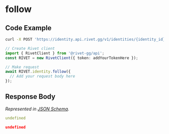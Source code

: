 
# follow

## Code Example

<CodeGroup title='Request' tag='POST' label='https://identity.api.rivet.gg/v1/identities/{identity_id}/follow'>

```bash {{ title: 'cURL' }}
curl -X POST 'https://identity.api.rivet.gg/v1/identities/{identity_id}/follow'
```

```ts
// Create Rivet client
import { RivetClient } from '@rivet-gg/api';
const RIVET = new RivetClient({ token: addYourTokenHere });

// Make request
await RIVET.identity.follow({
  // Add your request body here
});
```

</CodeGroup>


## Response Body

_Represented in [JSON Schema](https://json-schema.org/)._

<CodeGroup title='Response'>

```yaml
undefined
```

```json
undefined
```

</CodeGroup>

